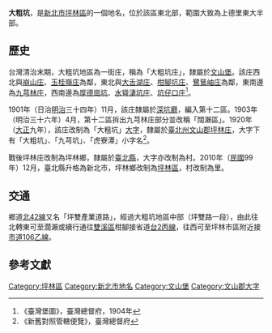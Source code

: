 {{noteTA
|1 = zh-cn:庄; zh-hk:庄; zh-tw:庄;
}}
'''大粗坑'''，是[[新北市|新北市]][[坪林區|坪林區]]的一個地名，位於該區東北部，範圍大致為上德里東大半部。

==歷史==
台灣清治末期，大粗坑地區為一街庄，稱為「大粗坑庄」，隸屬於[[文山堡|文山堡]]。該庄西北與[[崩山_(新北市)|崩山庄]]、[[玉桂嶺庄|玉桂嶺庄]]為鄰，東北與[[大舌湖庄|大舌湖庄]]、[[柑腳坑庄|柑腳坑庄]]、[[鷺鶿岫庄|鷺鶿岫庄]]為鄰，東南邊為[[九芎林_(新北市)|九芎林庄]]，西南邊為[[厚德崗坑|厚德崗坑]]、[[水聳淒坑庄|水聳淒坑庄]]、[[坑子口_(新北市)|坑仔口庄]]<ref>《臺灣堡圖》，臺灣總督府，1904年</ref>。

1901年（日治[[明治|明治]]三十四年）11月，該庄隸屬於[[深坑廳|深坑廳]]，編入第十二區。1903年（明治三十六年）4月，第十二區拆出九芎林庄部分並改稱「闊瀨區」。1920年（[[大正|大正]]九年），該庄改制為「大粗坑」[[大字|大字]]，隸屬於[[臺北州|臺北州]][[文山郡|文山郡]][[坪林庄|坪林庄]]，大字下有「大粗坑」、「九芎坑」、「虎寮潭」小字名<ref>《新舊對照管轄便覽》，臺灣總督府</ref>。

戰後坪林庄改制為坪林鄉，隸屬於[[臺北縣|臺北縣]]，大字亦改制為村。2010年（[[中華民國|民國]]99年）12月，臺北縣升格為新北市，坪林鄉改制為[[坪林區|坪林區]]，村改制為里。

==交通==
鄉道[[北42線|北42線]]又名「坪雙產業道路」，經過大粗坑地區中部（坪雙路一段），由此往北轉東可至濶瀨或續行通往[[雙溪區|雙溪區]]柑腳接省道[[台2丙線|台2丙線]]，往西可至坪林市區附近接[[市道106乙線|市道106乙線]]。

==參考文獻==
{{reflist}}

{{文山郡}}

[[Category:坪林區|Category:坪林區]]
[[Category:新北市地名|Category:新北市地名]]
[[Category:文山堡|Category:文山堡]]
[[Category:文山郡大字|Category:文山郡大字]]